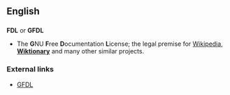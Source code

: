 ==English==

==={{Initialism}}===
'''FDL''' or '''GFDL'''
*The '''G'''NU '''F'''ree '''D'''ocumentation '''L'''icense; the legal premise for [[Wikipedia]], '''[[Wiktionary]]''' and many other similar projects.

===External links===
*[[w:FDL|GFDL]]